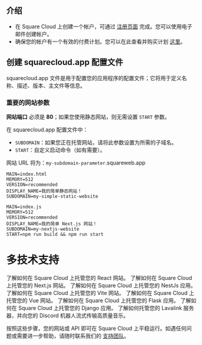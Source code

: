 ## 介绍

* 在 Square Cloud 上创建一个帐户，可通过 [注册页面](https://squarecloud.app/signup) 完成。您可以使用电子邮件创建帐户。
* 确保您的帐户有一个有效的付费计划。您可以在此查看并购买计划 [这里](https://squarecloud.app/plans)。

## 创建 squarecloud.app 配置文件

<Card title="Learn about: how to make the configuration file for Square Cloud." icon="link" href="https://docs.squarecloud.app/getting-started/config-file">
  squarecloud.app 文件是用于配置您的应用程序的配置文件；它将用于定义名称、描述、版本、主文件等信息。
</Card>

### 重要的网站参数

**网站端口** 必须是 **80**；如果您使用静态网站，则无需设置 `START` 参数。

在 squarecloud.app 配置文件中：

* `SUBDOMAIN`：如果您正在托管网站，请将此参数设置为所需的子域名。
* `START`：自定义启动命令（如有需要）。

<Note>网站 URL 将为：`my-subdomain-parameter`.squareweb.app</Note>

```systemd This example host a website without custom startup command
MAIN=index.html
MEMORY=512
VERSION=recommended
DISPLAY_NAME=我的简单静态网站！
SUBDOMAIN=my-simple-static-website
```

```systemd This example use all parameters and custom startup command in a website
MAIN=index.js
MEMORY=512
VERSION=recommended
DISPLAY_NAME=我的简单 Next.js 网站！
SUBDOMAIN=my-nextjs-website
START=npm run build && npm run start
```

# 多技术支持

<CardGroup cols={2}>
  <Card title="React" icon="react" href="https://docs.squarecloud.app/tutorials/how-to-deploy-your-react-website">
    了解如何在 Square Cloud 上托管您的 React 网站。
  </Card>

  <Card title="Next.js" icon="node-js" href="https://docs.squarecloud.app/tutorials/how-to-deploy-your-next-website">
    了解如何在 Square Cloud 上托管您的 Next.js 网站。
  </Card>

  <Card title="NestJs" icon="js" href="https://docs.squarecloud.app/tutorials/how-to-deploy-your-nestjs-application">
    了解如何在 Square Cloud 上托管您的 NestJs 应用。
  </Card>

  <Card title="Vite" icon="rocket" href="https://docs.squarecloud.app/tutorials/how-to-deploy-your-vite-website">
    了解如何在 Square Cloud 上托管您的 Vite 网站。
  </Card>

  <Card title="Vue" icon="vuejs" href="https://docs.squarecloud.app/tutorials/how-to-deploy-your-vue-website">
    了解如何在 Square Cloud 上托管您的 Vue 网站。
  </Card>

  <Card title="Flask" icon="flask" href="https://docs.squarecloud.app/tutorials/how-to-deploy-your-flask-application">
    了解如何在 Square Cloud 上托管您的 Flask 应用。
  </Card>

  <Card title="Django" icon="python" href="https://docs.squarecloud.app/tutorials/how-to-deploy-your-django-application">
    了解如何在 Square Cloud 上托管您的 Django 应用。
  </Card>

  <Card title="Lavalink" icon="java" href="https://docs.squarecloud.app/tutorials/how-to-create-your-lavalink-server">
    了解如何托管您的 Lavalink 服务器，并向您的 Discord 机器人流式传输高质量音乐。
  </Card>
</CardGroup>

按照这些步骤，您的网站或 API 即可在 Square Cloud 上平稳运行。如遇任何问题或需要进一步帮助，请随时联系我们的 [支持团队](../company/support)。
